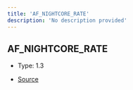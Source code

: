 ```yaml
---
title: 'AF_NIGHTCORE_RATE'
description: 'No description provided'
---
```


## AF_NIGHTCORE_RATE

- Type: 1.3

- [Source](https://github.com/androz2091/discord-player/blob/ce04b3f4c6671029ce4d4aa9090e56ac7e7f5666/packages/equalizer/src/audio/AudioFilter.ts#L26)
